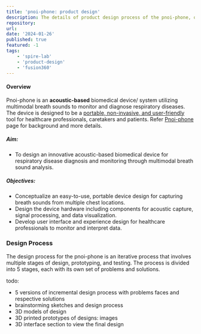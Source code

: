 ```yaml
---
title: 'pnoi-phone: product design'
description: The details of product design process of the pnoi-phone, outlining various features, design considerations, and user interfaces.
repository:
url:
date: '2024-01-26'
published: true
featured: -1
tags:
    - 'spire-lab'
    - 'product-design'
    - 'fusion360'
---
```


#### Overview

Pnoi-phone is an **acoustic-based** biomedical device/ system utilizing multimodal breath sounds to monitor and diagnose respiratory diseases.
The device is designed to be a <u>portable, non-invasive, and user-friendly</u> tool for healthcare professionals, caretakers and patients.
Refer <a href="/posts/projects/pnoi-phone/pnoi-phone">Pnoi-phone</a> page for background and more details.

##### Aim:
-   To design an innovative acoustic-based biomedical device for respiratory disease diagnosis and monitoring through multimodal breath sound analysis.

##### Objectives:
-   Conceptualize an easy-to-use, portable device design for capturing breath sounds from multiple chest locations.
-   Design the device hardware including components for acoustic capture, signal processing, and data visualization.
-   Develop user interface and experience design for healthcare professionals to monitor and interpret data.

### Design Process

The design process for the pnoi-phone is an iterative process that involves multiple stages of design, prototyping, and testing. 
The process is divided into 5 stages, each with its own set of problems and solutions.

todo:

-   5 versions of incremental design process with problems faces and respective solutions
-   brainstorming sketches and design process
-   3D models of design
-   3D printed prototypes of designs: images
-   3D interface section to view the final design
